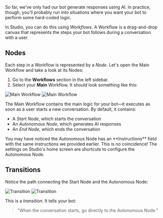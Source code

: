 
So far, we've only had our bot generate responses using AI. In practice, though, you'll probably run into situations where you want your bot to perform some hard-coded logic.

In Studio, you can do this using *Workflows*. A Workflow is a drag-and-drop canvas that represents the steps your bot follows during a conversation with a user.

## Nodes

Each step in a Workflow is represented by a *Node*. Let's open the Main Workflow and take a look at its Nodes:

1. Go to the **<Icon icon="workflow"/> Workflows** section in the left sidebar.
2. Select your **Main** Workflow. It should look something like this:

<Frame>
  <img
    alt="Main Workflow"
    className="block dark:hidden"
    src="./assets/main-workflow.png"
  />
  <img
    alt="Main Workflow"
    className="hidden dark:block"
    src="./assets/main-workflow-dark.png"
  />
</Frame>

The Main Workflow contains the main logic for your bot—it executes as soon as a user starts a new conversation. By default, it contains:

- A *Start Node*, which starts the conversation
- An *Autonomous Node*, which generates AI responses
- An *End Node*, which ends the conversation

<GoodToKnow>
  You may have noticed the Autonomous Node has an **Instructions** field with the same instructions we provided earlier. This is no coincidence! The settings on Studio's home screen are shortcuts to configure the Autonomous Node.
</GoodToKnow>

## Transitions

Notice the path connecting the Start Node and the Autonomous Node:

<Frame>
  <img
    alt="Transition"
    className="block dark:hidden"
    src="./assets/transition.png"
  />
  <img
    alt="Transition"
    className="hidden dark:block"
    src="./assets/transition-dark.png"
  />
</Frame>

This is a *transition*. It tells your bot:

> "When the conversation starts, go directly to the Autonomous Node."
